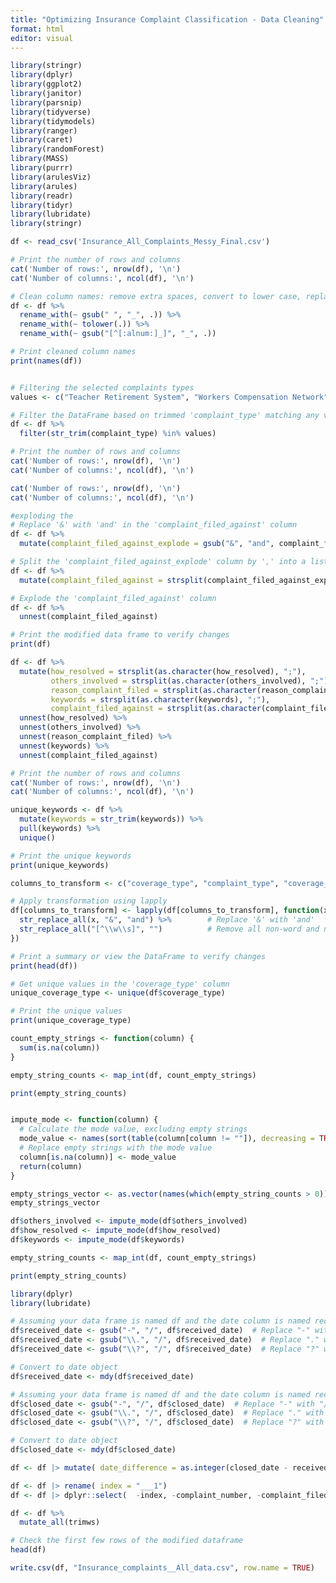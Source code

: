 ```yaml
---
title: "Optimizing Insurance Complaint Classification - Data Cleaning"
format: html
editor: visual
---
```


```r

library(stringr)
library(dplyr)
library(ggplot2)
library(janitor)
library(parsnip)
library(tidyverse)
library(tidymodels)
library(ranger)
library(caret)
library(randomForest)
library(MASS)
library(purrr)
library(arulesViz)
library(arules)
library(readr)
library(tidyr)
library(lubridate)
library(stringr)

```

```r

df <- read_csv('Insurance_All_Complaints_Messy_Final.csv')

```

```r
# Print the number of rows and columns
cat('Number of rows:', nrow(df), '\n')
cat('Number of columns:', ncol(df), '\n')
```

```r
# Clean column names: remove extra spaces, convert to lower case, replace spaces and non-alphanumeric characters with underscores
df <- df %>%
  rename_with(~ gsub(" ", "_", .)) %>%
  rename_with(~ tolower(.)) %>%
  rename_with(~ gsub("[^[:alnum:]_]", "_", .))

```

```r

# Print cleaned column names
print(names(df))


# Filtering the selected complaints types
values <- c("Teacher Retirement System", "Workers Compensation Network", "Independent Review Org", "Portal")

# Filter the DataFrame based on trimmed 'complaint_type' matching any value in 'values'
df <- df %>%
  filter(str_trim(complaint_type) %in% values)

# Print the number of rows and columns
cat('Number of rows:', nrow(df), '\n')
cat('Number of columns:', ncol(df), '\n')

```

```r

cat('Number of rows:', nrow(df), '\n')
cat('Number of columns:', ncol(df), '\n')

```

```r

#exploding the 
# Replace '&' with 'and' in the 'complaint_filed_against' column
df <- df %>%
  mutate(complaint_filed_against_explode = gsub("&", "and", complaint_filed_against, fixed = TRUE))

# Split the 'complaint_filed_against_explode' column by ',' into a list in a new column
df <- df %>%
  mutate(complaint_filed_against = strsplit(complaint_filed_against_explode, ","))

# Explode the 'complaint_filed_against' column
df <- df %>%
  unnest(complaint_filed_against)

# Print the modified data frame to verify changes
print(df)

```

```r

df <- df %>%
  mutate(how_resolved = strsplit(as.character(how_resolved), ";"),
         others_involved = strsplit(as.character(others_involved), ";"),
         reason_complaint_filed = strsplit(as.character(reason_complaint_filed), ";"),
         keywords = strsplit(as.character(keywords), ";"),
         complaint_filed_against = strsplit(as.character(complaint_filed_against), ";") ) %>%
  unnest(how_resolved) %>%
  unnest(others_involved) %>%
  unnest(reason_complaint_filed) %>%
  unnest(keywords) %>%
  unnest(complaint_filed_against)

# Print the number of rows and columns
cat('Number of rows:', nrow(df), '\n')
cat('Number of columns:', ncol(df), '\n')

```

```r

unique_keywords <- df %>%
  mutate(keywords = str_trim(keywords)) %>%
  pull(keywords) %>%
  unique()

# Print the unique keywords
print(unique_keywords)

```

```r

columns_to_transform <- c("coverage_type", "complaint_type", "coverage_level")

# Apply transformation using lapply
df[columns_to_transform] <- lapply(df[columns_to_transform], function(x) {
  str_replace_all(x, "&", "and") %>%        # Replace '&' with 'and'
  str_replace_all("[^\\w\\s]", "")          # Remove all non-word and non-space characters
})

# Print a summary or view the DataFrame to verify changes
print(head(df))

```

```r

# Get unique values in the 'coverage_type' column
unique_coverage_type <- unique(df$coverage_type)

# Print the unique values
print(unique_coverage_type)

```

```r

count_empty_strings <- function(column) {
  sum(is.na(column))
}

empty_string_counts <- map_int(df, count_empty_strings)

print(empty_string_counts)


impute_mode <- function(column) {
  # Calculate the mode value, excluding empty strings
  mode_value <- names(sort(table(column[column != ""]), decreasing = TRUE))[1]
  # Replace empty strings with the mode value
  column[is.na(column)] <- mode_value
  return(column)
}

empty_strings_vector <- as.vector(names(which(empty_string_counts > 0)))
empty_strings_vector

df$others_involved <- impute_mode(df$others_involved)
df$how_resolved <- impute_mode(df$how_resolved)
df$keywords <- impute_mode(df$keywords)

empty_string_counts <- map_int(df, count_empty_strings)

print(empty_string_counts)

```

```r

library(dplyr)
library(lubridate)

# Assuming your data frame is named df and the date column is named received_date
df$received_date <- gsub("-", "/", df$received_date)  # Replace "-" with "/"
df$received_date <- gsub("\\.", "/", df$received_date)  # Replace "." with "/"
df$received_date <- gsub("\\?", "/", df$received_date)  # Replace "?" with "/"

# Convert to date object
df$received_date <- mdy(df$received_date)

# Assuming your data frame is named df and the date column is named received_date
df$closed_date <- gsub("-", "/", df$closed_date)  # Replace "-" with "/"
df$closed_date <- gsub("\\.", "/", df$closed_date)  # Replace "." with "/"
df$closed_date <- gsub("\\?", "/", df$closed_date)  # Replace "?" with "/"

# Convert to date object
df$closed_date <- mdy(df$closed_date)

df <- df |> mutate( date_difference = as.integer(closed_date - received_date))

```

```r

df <- df |> rename( index = "___1")
df <- df |> dplyr::select(  -index, -complaint_number, -complaint_filed_against_explode, -received_date, -closed_date )

df <- df %>%
  mutate_all(trimws)

# Check the first few rows of the modified dataframe
head(df)

```

```r

write.csv(df, "Insurance_complaints__All_data.csv", row.name = TRUE)

```
